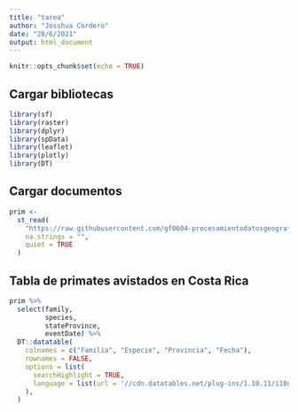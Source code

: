 ```yaml
---
title: "tarea"
author: "Josshua Cordero"
date: "28/6/2021"
output: html_document
---
```


```r
knitr::opts_chunk$set(echo = TRUE)
```

## Cargar bibliotecas

```r
library(sf)
library(raster)
library(dplyr)
library(spData)
library(leaflet)
library(plotly)
library(DT)
```

## Cargar documentos 
```r
prim <-
  st_read(
    "https://raw.githubusercontent.com/gf0604-procesamientodatosgeograficos/2021i-datos/main/gbif/primates-cr-registros.csv",
    na.strings = "",
    quiet = TRUE
  )
```
## Tabla de primates avistados en Costa Rica
```r
prim %>%
  select(family,
         species,
         stateProvince,
         eventDate) %>%
  DT::datatable(
    colnames = c("Familia", "Especie", "Provincia", "Fecha"),
    rownames = FALSE,
    options = list(
      searchHighlight = TRUE,
      language = list(url = '//cdn.datatables.net/plug-ins/1.10.11/i18n/Spanish.json')
    ),
  )
```


